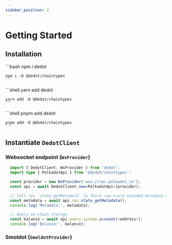 ```yaml
---
sidebar_position: 2
---
```

# Getting Started

## Installation


<Tabs>
  <TabItem value="npm" label="npm" default>
    ```bash
    npm i dedot

    npm i -D @dedot/chaintypes
    ```
  </TabItem>
  <TabItem value="yarn" label="yarn">
    ```shell
    yarn add dedot

    yarn add -D @dedot/chaintypes
    ```
  </TabItem>
  <TabItem value="pnpm" label="pnpm">
    ```shell
    pnpm add dedot

    pnpm add -D @dedot/chaintypes
    ```
  </TabItem>
</Tabs>


## Instantiate `DedotClient`
### Websocket endpoint (`WsProvider`)
```typescript
  import { DedotClient, WsProvider } from 'dedot';
  import type { PolkadotApi } from '@dedot/chaintypes';

  const provider = new WsProvider('wss://rpc.polkadot.io');
  const api = await DedotClient.new<PolkadotApi>(provider);

  // Call rpc `state_getMetadata` to fetch raw scale-encoded metadata and decode it.
  const metadata = await api.rpc.state_getMetadata();
  console.log('Metadata:', metadata);

  // Query on-chain storage
  const balance = await api.query.system.account(<address>);
  console.log('Balance:', balance);
```
### Smoldot (`SmoldotProvider`)

